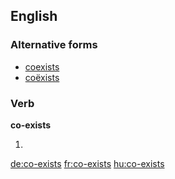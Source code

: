 ==English==

===Alternative forms===
* [[coexists]] {{qualifier|US}}
* [[coëxists]]

===Verb===
'''co-exists'''

# {{third-person singular of|co-exist}}

[[de:co-exists]]
[[fr:co-exists]]
[[hu:co-exists]]